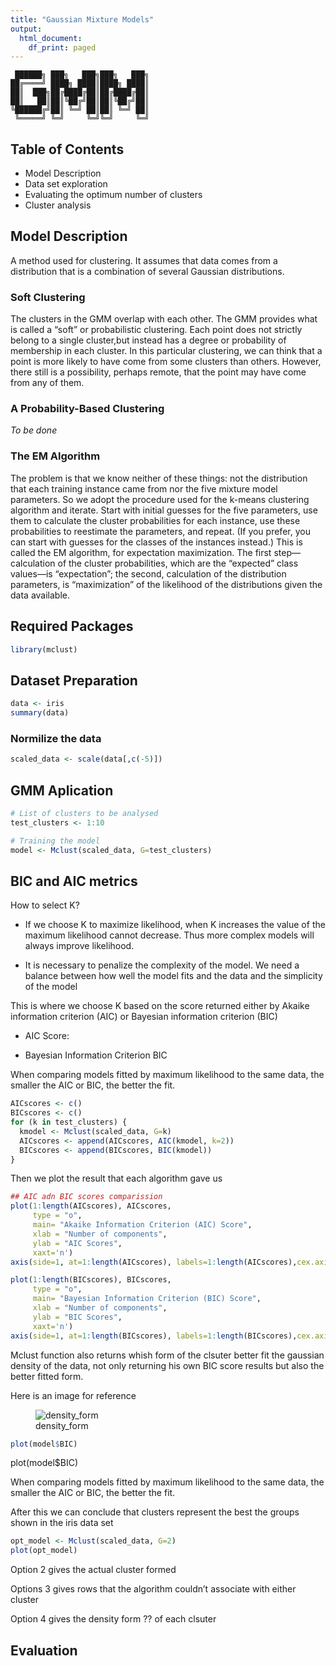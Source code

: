 ```yaml
---
title: "Gaussian Mixture Models"
output:
  html_document:
    df_print: paged
---
```


```
 ██████╗ ███╗   ███╗███╗   ███╗
██╔════╝ ████╗ ████║████╗ ████║
██║  ███╗██╔████╔██║██╔████╔██║
██║   ██║██║╚██╔╝██║██║╚██╔╝██║
╚██████╔╝██║ ╚═╝ ██║██║ ╚═╝ ██║
 ╚═════╝ ╚═╝     ╚═╝╚═╝     ╚═╝
```
## Table of Contents

* Model Description
* Data set exploration
* Evaluating the optimum number of clusters
* Cluster analysis

## Model Description

A method used for clustering. It assumes that data comes from a distribution that is a combination of several Gaussian distributions.

### Soft Clustering

The clusters in the GMM overlap with each other. The GMM provides what is called a “soft” or probabilistic clustering. Each point does not strictly belong to a single cluster,but instead has a degree or probability of membership in each cluster. In this particular clustering, we can think that a point is more likely to have come from some clusters than others. However, there still is a possibility, perhaps remote, that the point may have come from any of them.

### A Probability-Based Clustering

*To be done*

### The EM Algorithm

The problem is that we know neither of these things: not the distribution that each training instance came from nor the five mixture model parameters. So we adopt the procedure used for the k-means clustering algorithm and iterate. Start with initial guesses for the five parameters, use them to calculate the cluster probabilities for each instance, use these probabilities to reestimate the parameters, and repeat. (If you prefer, you can start with guesses for the classes of the instances instead.) This is called the EM algorithm, for expectation maximization. The first step—calculation of the cluster probabilities, which are the “expected” class values—is “expectation”; the second, calculation of the distribution parameters, is “maximization” of the likelihood of the distributions given the data available.


## Required Packages

```r
library(mclust)
```

## Dataset Preparation

```r
data <- iris
summary(data)

```

### Normilize the data

```r
scaled_data <- scale(data[,c(-5)])
```


## GMM Aplication

```r
# List of clusters to be analysed
test_clusters <- 1:10

# Training the model
model <- Mclust(scaled_data, G=test_clusters)
```



## BIC and AIC metrics

How to select K? 

- If we choose K to maximize likelihood, when K increases the value of the maximum likelihood cannot decrease. Thus more complex models will always improve likelihood.

- It is necessary to penalize the complexity of the model. We need a balance between how well the model fits and the data and the simplicity of the model 

This is where we choose K based on the score returned either by Akaike information criterion (AIC) or Bayesian information criterion (BIC)

* AIC Score:

* Bayesian Information Criterion BIC

When comparing models fitted by maximum likelihood to the same data, the smaller the AIC or BIC, the better the fit.

```r
AICscores <- c()
BICscores <- c()
for (k in test_clusters) {
  kmodel <- Mclust(scaled_data, G=k)
  AICscores <- append(AICscores, AIC(kmodel, k=2))
  BICscores <- append(BICscores, BIC(kmodel))
}
```

Then we plot the result that each algorithm gave us

```r
## AIC adn BIC scores comparission 
plot(1:length(AICscores), AICscores, 
     type = "o", 
     main= "Akaike Information Criterion (AIC) Score",
     xlab = "Number of components",
     ylab = "AIC Scores",
     xaxt='n')
axis(side=1, at=1:length(AICscores), labels=1:length(AICscores),cex.axis=0.8)

plot(1:length(BICscores), BICscores, 
     type = "o", 
     main= "Bayesian Information Criterion (BIC) Score",
     xlab = "Number of components",
     ylab = "BIC Scores",
     xaxt='n')
axis(side=1, at=1:length(BICscores), labels=1:length(BICscores),cex.axis=0.8)

```

Mclust function also returns whish form of the clsuter better fit the gaussian density of the data, not only returning his own BIC score results but also the better fitted form.

Here is an image for reference

![density_form](./density_form.png)

```r
plot(model$BIC)
```




plot(model$BIC)

When comparing models fitted by maximum likelihood to the same data, the smaller the AIC or BIC, the better the fit.

After this we can conclude that <insert number> clusters represent the best
the groups shown in the iris data set

```r
opt_model <- Mclust(scaled_data, G=2)
plot(opt_model)
```

Option 2 gives the actual cluster formed

Options 3 gives rows that the algorithm couldn't associate with either cluster

Option 4 gives the density form ?? of each clsuter

## Evaluation

```r

```


